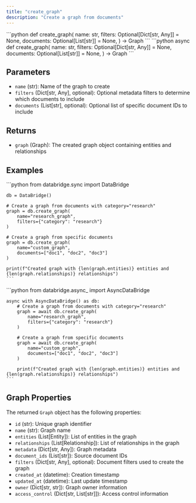 ```yaml
---
title: "create_graph"
description: "Create a graph from documents"
---
```


<Tabs>
  <Tab title="Sync">
    ```python
    def create_graph(
        name: str,
        filters: Optional[Dict[str, Any]] = None,
        documents: Optional[List[str]] = None,
    ) -> Graph
    ```
  </Tab>
  <Tab title="Async">
    ```python
    async def create_graph(
        name: str,
        filters: Optional[Dict[str, Any]] = None,
        documents: Optional[List[str]] = None,
    ) -> Graph
    ```
  </Tab>
</Tabs>

## Parameters

- `name` (str): Name of the graph to create
- `filters` (Dict[str, Any], optional): Optional metadata filters to determine which documents to include
- `documents` (List[str], optional): Optional list of specific document IDs to include

## Returns

- `graph` (Graph): The created graph object containing entities and relationships

## Examples

<Tabs>
  <Tab title="Sync">
    ```python
    from databridge.sync import DataBridge
    
    db = DataBridge()
    
    # Create a graph from documents with category="research"
    graph = db.create_graph(
        name="research_graph",
        filters={"category": "research"}
    )
    
    # Create a graph from specific documents
    graph = db.create_graph(
        name="custom_graph",
        documents=["doc1", "doc2", "doc3"]
    )
    
    print(f"Created graph with {len(graph.entities)} entities and {len(graph.relationships)} relationships")
    ```
  </Tab>
  <Tab title="Async">
    ```python
    from databridge.async_ import AsyncDataBridge
    
    async with AsyncDataBridge() as db:
        # Create a graph from documents with category="research"
        graph = await db.create_graph(
            name="research_graph",
            filters={"category": "research"}
        )
        
        # Create a graph from specific documents
        graph = await db.create_graph(
            name="custom_graph",
            documents=["doc1", "doc2", "doc3"]
        )
        
        print(f"Created graph with {len(graph.entities)} entities and {len(graph.relationships)} relationships")
    ```
  </Tab>
</Tabs>

## Graph Properties

The returned `Graph` object has the following properties:

- `id` (str): Unique graph identifier
- `name` (str): Graph name
- `entities` (List[Entity]): List of entities in the graph
- `relationships` (List[Relationship]): List of relationships in the graph
- `metadata` (Dict[str, Any]): Graph metadata
- `document_ids` (List[str]): Source document IDs
- `filters` (Dict[str, Any], optional): Document filters used to create the graph
- `created_at` (datetime): Creation timestamp
- `updated_at` (datetime): Last update timestamp
- `owner` (Dict[str, str]): Graph owner information
- `access_control` (Dict[str, List[str]]): Access control information